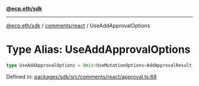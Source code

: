 [**@ecp.eth/sdk**](../../../index.mdx)

***

[@ecp.eth/sdk](/sdk-reference/index.mdx) / [comments/react](/sdk-reference/comments/react/index.mdx) / UseAddApprovalOptions

# Type Alias: UseAddApprovalOptions

```ts
type UseAddApprovalOptions = Omit<UseMutationOptions<AddApprovalResult, Error, UseAddApprovalParams>, "mutationFn">;
```

Defined in: [packages/sdk/src/comments/react/approval.ts:68](https://github.com/ecp-eth/comments-monorepo/blob/main/packages/sdk/src/comments/react/approval.ts#L68)
